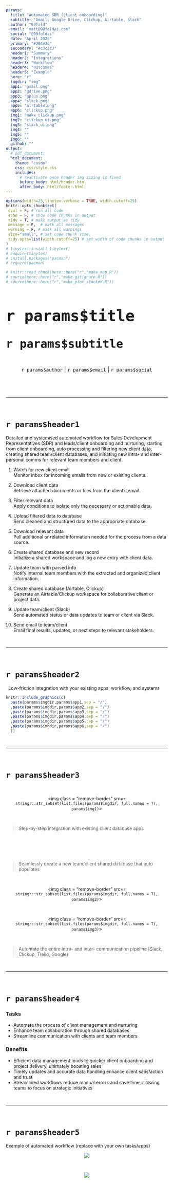 ```yaml
---
params:
  title: "Automated SDR (client onboarding)"     
  subtitle: "Gmail, Google Drive, Clickup, Airtable, Slack"    
  author: "99fold"
  email: "matt@99foldai.com"
  social: "@99foldai"
  date: "April 2025"    
  primary: "#284e36"
  secondary: "#c3c3c3"
  header1: "Summary"
  header2: "Integrations"
  header3: "Workflow"
  header4: "Outcomes"
  header5: "Example"
  here: "r"
  imgdir: "img"
  app1: "gmail.png"
  app2: "gdrive.png"
  app3: "gplus.png"
  app4: "slack.png"
  app5: "airtable.png"
  app6: "clickup.png"
  img1: "make_clickup.png"
  img2: "clickup_ui.png"
  img3: "slack_ui.png"
  img4: ""
  img5: ""
  img6: ""
  github: ""      
output: 
  # pdf_document:
  html_document:
    theme: "cosmo"
    css: css/style.css
    includes:
      # reactivate once header img sizing is fixed  
      before_body: html/header.html
      after_body: html/footer.html
---
```


<!-- quicksand font -->

<!-- <link rel="stylesheet"href="//fonts.googleapis.com/css?family=Quicksand:300,400,600,700&amp;lang=en"/> -->

<!-- css for tabs -->

```{=html}
<style type="text/css">

.nav>li>a{
    position: relative;
    display: block;
    padding: 10px 15px;
}

.nav-pills>li>a:hover{
  background: `r params$primary`;
  color: `r params$secondary`;
  opacity:0.7;
}

.nav-pills>li>a:focus, .nav-pills>li.active>a, .nav-pills>li.active>a:hover, .nav-pills>li.active>a:focus {
  background: `r params$primary`;
  background-color: `r params$primary`;
}

</style>
```


```r
options(width=25,tinytex.verbose = TRUE, width.cutoff=25)
knitr::opts_chunk$set(
 eval = F, # run all code
 echo = F, # show code chunks in output 
 tidy = T, # make output as tidy
 message = F,  # mask all messages
 warning = F, # mask all warnings 
 size="small", # set code chunk size,
 tidy.opts=list(width.cutoff=25) # set width of code chunks in output
)
# tinytex::install_tinytex()
# require(tinytex)
# install.packages("pacman")
# require(pacman)

# knitr::read_chunk(here::here("r","make_map.R"))
# source(here::here("r","make_gitignore.R"))
# source(here::here("r","make_plot_stacked.R"))
```

\  
\  

# [`r params$title`]{style="font-size: 200%;"}
# [`r params$subtitle`]{style="font-size: 150%;"}

\  
\      

<center> 
[`r params$author` | `r params$email` | `r params$social`]{style="font-size: 120%; color:`r params$secondary`;"} 

<!-- feather icons -->
<script src="https://unpkg.com/feather-icons"></script>

<p>
    
    <!-- calendly -->
    <a href="https://urldefense.com/v3/__https://www.linkedin.com/in/mmalishev/__;!!LBk0ZmAmG_H4m2o!oVrnGVTq4VaGa7cN1gDQyR-O-uL_Yd8JSrkae11vsa2I21g1vV9KxKx0txpwzaf2r62aEVKCC1cHORxRiSg$"> <!-- calendly -->
        <i data-feather="mail"></i> 
    </a>
    <!-- linkedin -->
    <a href="https://urldefense.com/v3/__https://www.linkedin.com/in/mmalishev/__;!!LBk0ZmAmG_H4m2o!oVrnGVTq4VaGa7cN1gDQyR-O-uL_Yd8JSrkae11vsa2I21g1vV9KxKx0txpwzaf2r62aEVKCC1cHORxRiSg$"> <!-- linkedin -->
        <i data-feather="linkedin"></i> 
    </a>
    <a href="">  <!-- instagram -->
        <i data-feather="instagram"></i> 
    </a>
</p>

<!-- feather icons -->
<script>
feather.replace()
</script>

&nbsp;


</center>

\  

---

\  

<!-- #### Refs   -->
<!-- Apify: https://console.apify.com/actors/oAuCIx3ItNrs2okjQ/runs/5I1jMq1JPXb79H4AU#output           -->
<!-- Napkin url: https://app.napkin.ai/page/CgoiCHByb2Qtb25lEiwKBFBhZ2UaJDRlMWI1MGIyLTk0MzAtNDVlMS1iYzMyLTFkYTY5ZGRhZDM5Mg?s=1   -->


<!-- ------------------------------------------------------------------------ -->

<!-- # `r params$header1` {.tabset .tabset-fade .tabset-pills} -->
<!-- tab1 -->
<!-- ## [Plots]{style="color:`r params$secondary`;"} # add custom css styling to tabs-->

# `r params$header1`

Detailed and systemised automated workflow for Sales Development Representatives (SDR) and leads/client onboarding and nurturing, starting from client onboarding, auto processing and filtering new client data, creating shared team/client databases, and initiating new intra- and inter- personal comms for relevant team members and client.    

1. Watch for new client email  
Monitor inbox for incoming emails from new or existing clients. 

2. Download client data  
Retrieve attached documents or files from the client's email.  

3. Filter relevant data  
Apply conditions to isolate only the necessary or actionable data.  

4. Upload filtered data to database  
Send cleaned and structured data to the appropriate database.  

5. Download relevant data  
Pull additional or related information needed for the process from a data source.  

6. Create shared database and new record  
Initialize a shared workspace and log a new entry with client data.  

7. Update team with parsed info  
Notify internal team members with the extracted and organized client information.  

8. Create shared database (Airtable, Clickup)  
Generate an Airtable/Clickup workspace for collaborative client or project data.  

9. Update team/client (Slack)  
Send automated status or data updates to team or client via Slack.  

10. Send email to team/client  
Email final results, updates, or next steps to relevant stakeholders.    



\  

---

\  

# `r params$header2`  

\  
Low-friction integration with your existing apps, workflow, and systems      

<!-- ##### Side by side image -->  

```r
knitr::include_graphics(c(
  paste(params$imgdir,params$app1,sep = "/")
  ,paste(params$imgdir,params$app2,sep = "/")
  ,paste(params$imgdir,params$app3,sep = "/")
  ,paste(params$imgdir,params$app4,sep = "/")
  ,paste(params$imgdir,params$app5,sep = "/")
  ,paste(params$imgdir,params$app6,sep = "/")
  ))
```

\    

---

\  

# `r params$header3`
\  

<!-- left justified image -->
<div class = "row">
  <div class = "col-md-8"> <!-- img  -->
  <center><img class = "remove-border" 
  src=`r stringr::str_subset(list.files(params$imgdir, full.names = T), params$img1)`> 
  </center>
</div>
  <div class = "col-md-4"> 
  <br>

> Step-by-step integration with existing client database apps   

  </div>
</div>

\    

<!-- right justified image -->
<div class = "row">
  <div class = "col-md-4 right-just"> <!-- img  -->
  <br><br>     

> Seamlessly create a new team/client shared database that auto populates  

<br>     
</div>
  <div class = "col-md-8"> 
  <center><img class = "remove-border" 
  src=`r stringr::str_subset(list.files(params$imgdir, full.names = T), params$img2)`> 
  </center>
  </div>
</div>

\  

<!-- left justified image -->
<div class = "row">
  <div class = "col-md-8"> <!-- img  -->
  <center><img class = "remove-border" 
  src=`r stringr::str_subset(list.files(params$imgdir, full.names = T), params$img3)`> 
  </center>
</div>
  <div class = "col-md-4"> 
  <br>  

> Automate the entire intra- and inter- communication pipeline (Slack, Clickup, Trello, Google)  

  </div>
</div>

\  

---

\    

# `r params$header4`

### Tasks  
- Automate the process of client management and nurturing        
- Enhance team collaboration through shared databases      
- Streamline communication with clients and team members        

### Benefits  
- Efficient data management leads to quicker client onboarding and project delivery, ultimately boosting sales  
- Timely updates and accurate data handling enhance client satisfaction and trust 
- Streamlined workflows reduce manual errors and save time, allowing teams to focus on strategic initiatives    

\  

---

\    


# `r params$header5`

Example of automated workflow (replace with your own tasks/apps)        


<center>
![](img/flow.png)    
</center>

\  

<center>
![](img/flow2.png)    
</center>


#






